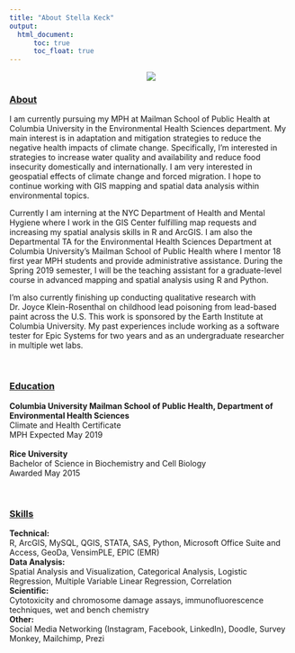 ```yaml
---
title: "About Stella Keck"
output: 
  html_document:
      toc: true
      toc_float: true
---
```


<center>
![](/Users/stellakeck/Documents/Skeck_Website/Images/Maine.jpg)
</center>


### <u>About</u>
I am currently pursuing my MPH at Mailman School of Public Health at Columbia University in the Environmental Health Sciences department. My main interest is in adaptation and mitigation strategies to reduce the negative health impacts of climate change. Specifically, I'm interested in strategies to increase water quality and availability and reduce food insecurity domestically and internationally. I am very interested in geospatial effects of climate change and forced migration. I hope to continue working with GIS mapping and spatial data analysis within environmental topics. 

Currently I am interning at the NYC Department of Health and Mental Hygiene where I work in the GIS Center fulfilling map requests and increasing my spatial analysis skills in R and ArcGIS. I am also the Departmental TA for the Environmental Health Sciences Department at Columbia University's Mailman School of Public Health where I mentor 18 first year MPH students and provide administrative assistance. During the Spring 2019 semester, I will be the teaching assistant for a graduate-level course in advanced mapping and spatial analysis using R and Python. 

I'm also currently finishing up conducting qualitative research with Dr. Joyce Klein-Rosenthal on childhood lead poisoning from lead-based paint across the U.S. This work is sponsored by the Earth Institute at Columbia University. My past experiences include working as a software tester for Epic Systems for two years and as an undergraduate researcher in multiple wet labs. 

<br>

### <u>Education</u>
<b>Columbia University Mailman School of Public Health, Department of Environmental Health Sciences</b>
<br>
Climate and Health Certificate
<br>
MPH Expected May 2019
<br><br>
<b>Rice University</b>
<br>
Bachelor of Science in Biochemistry and Cell Biology
<br>
Awarded May 2015

<br>

### <u>Skills</u>
<b>Technical:</b>
<br>
R, ArcGIS, MySQL, QGIS, STATA, SAS, Python, Microsoft Office Suite and Access, GeoDa, VensimPLE, EPIC (EMR)
<br>
<b>Data Analysis:</b>
<br>
Spatial Analysis and Visualization, Categorical Analysis, Logistic Regression, Multiple Variable Linear Regression, Correlation
<br>
<b>Scientific:</b>
<br>
Cytotoxicity and chromosome damage assays, immunofluorescence techniques, wet and bench chemistry
<br>
<b>Other:</b>
<br>
Social Media Networking (Instagram, Facebook, LinkedIn), Doodle, Survey Monkey, Mailchimp, Prezi
<br>